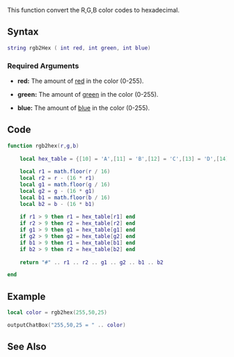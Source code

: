 
{{Useful Function}}
This function convert the R,G,B color codes to hexadecimal.

==Syntax==
<syntaxhighlight lang="lua">string rgb2Hex ( int red, int green, int blue)</syntaxhighlight>

===Required Arguments===
* '''red:''' The amount of [http://en.wikipedia.org/wiki/RGBA_color_space red] in the color (0-255).

* '''green:''' The amount of [http://en.wikipedia.org/wiki/RGBA_color_space green] in the color (0-255).

* '''blue:''' The amount of [http://en.wikipedia.org/wiki/RGBA_color_space blue] in the color (0-255).

==Code==
<syntaxhighlight lang="lua">
function rgb2hex(r,g,b)
	
	local hex_table = {[10] = 'A',[11] = 'B',[12] = 'C',[13] = 'D',[14] = 'E',[15] = 'F'}
	
	local r1 = math.floor(r / 16)
	local r2 = r - (16 * r1)
	local g1 = math.floor(g / 16)
	local g2 = g - (16 * g1)
	local b1 = math.floor(b / 16)
	local b2 = b - (16 * b1)
	
	if r1 > 9 then r1 = hex_table[r1] end
	if r2 > 9 then r2 = hex_table[r2] end
	if g1 > 9 then g1 = hex_table[g1] end
	if g2 > 9 then g2 = hex_table[g2] end
	if b1 > 9 then r1 = hex_table[b1] end
	if b2 > 9 then r2 = hex_table[b2] end
	
	return "#" .. r1 .. r2 .. g1 .. g2 .. b1 .. b2

end
</syntaxhighlight>

==Example==
<syntaxhighlight lang="lua">
local color = rgb2hex(255,50,25)

outputChatBox("255,50,25 = " .. color)
</syntaxhighlight>

==See Also==
{{Useful_Functions}}